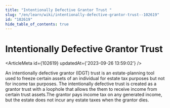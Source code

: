 ```yaml
---
title: "Intentionally Defective Grantor Trust "
slug: "/en/learn/wiki/intentionally-defective-grantor-trust--102619"
id: "102619"
hide_table_of_contents: true
---
```



# Intentionally Defective Grantor Trust 

<ArticleMeta id={102619} updatedAt={'2023-09-26 13:59:02'} />
<div className='border-solid border-b border-t-0 my-4 border-[var(--ifm-color-gray-300)]' />

An intentionally defective grantor (IDGT) trust is an estate-planning tool used to freeze certain assets of an individual for estate tax purposes but not for income tax purposes. The intentionally defective trust is created as a grantor trust with a loophole that allows the them to receive income from certain trust assets.The grantor pays income tax on any generated income, but the estate does not incur any estate taxes when the grantor dies.
